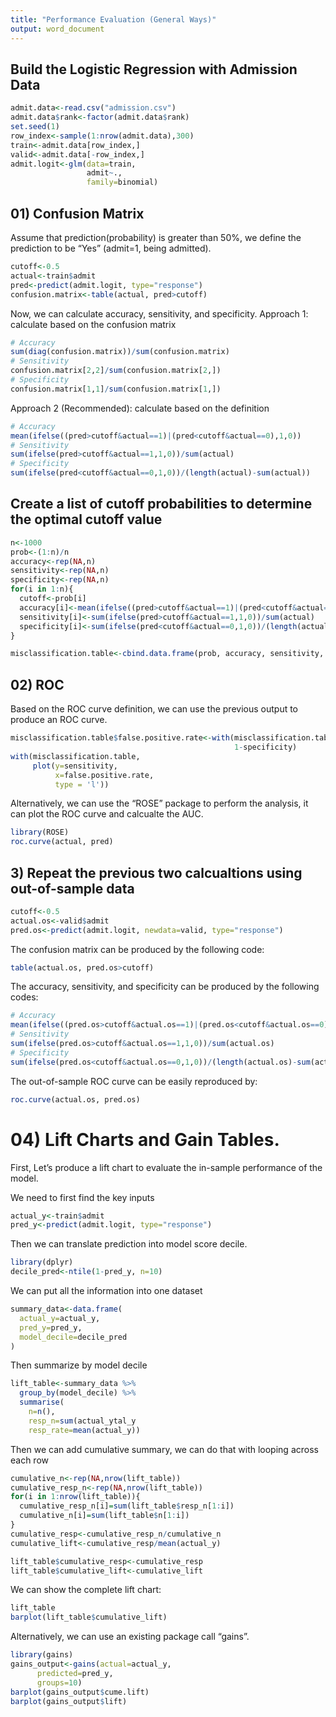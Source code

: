 ```yaml
---
title: "Performance Evaluation (General Ways)"
output: word_document
---
```


## Build the Logistic Regression with Admission Data
```r
admit.data<-read.csv("admission.csv")
admit.data$rank<-factor(admit.data$rank)
set.seed(1)
row_index<-sample(1:nrow(admit.data),300)
train<-admit.data[row_index,]
valid<-admit.data[-row_index,]
admit.logit<-glm(data=train,
                 admit~.,
                 family=binomial)
```

## 01) Confusion Matrix

Assume that prediction(probability) is greater than 50%, we define the prediction to be "Yes" (admit=1, being admitted).
```r
cutoff<-0.5
actual<-train$admit
pred<-predict(admit.logit, type="response")
confusion.matrix<-table(actual, pred>cutoff)
```

Now, we can calculate accuracy, sensitivity, and specificity.
Approach 1: calculate based on the confusion matrix
```r
# Accuracy
sum(diag(confusion.matrix))/sum(confusion.matrix)
# Sensitivity
confusion.matrix[2,2]/sum(confusion.matrix[2,])
# Specificity
confusion.matrix[1,1]/sum(confusion.matrix[1,])
```

Approach 2 (Recommended): calculate based on the definition
```r
# Accuracy
mean(ifelse((pred>cutoff&actual==1)|(pred<cutoff&actual==0),1,0))
# Sensitivity
sum(ifelse(pred>cutoff&actual==1,1,0))/sum(actual)
# Specificity
sum(ifelse(pred<cutoff&actual==0,1,0))/(length(actual)-sum(actual))
```

## Create a list of cutoff probabilities to determine the optimal cutoff value
```r
n<-1000
prob<-(1:n)/n
accuracy<-rep(NA,n)
sensitivity<-rep(NA,n)
specificity<-rep(NA,n)
for(i in 1:n){
  cutoff<-prob[i]
  accuracy[i]<-mean(ifelse((pred>cutoff&actual==1)|(pred<cutoff&actual==0),1,0))
  sensitivity[i]<-sum(ifelse(pred>cutoff&actual==1,1,0))/sum(actual)
  specificity[i]<-sum(ifelse(pred<cutoff&actual==0,1,0))/(length(actual)-sum(actual))
}

misclassification.table<-cbind.data.frame(prob, accuracy, sensitivity, specificity)
```

## 02) ROC
Based on the ROC curve definition, we can use the previous output to produce an ROC curve.
```r
misclassification.table$false.positive.rate<-with(misclassification.table,
                                                  1-specificity)
with(misclassification.table,
     plot(y=sensitivity,
          x=false.positive.rate,
          type = 'l'))
```

Alternatively, we can use the "ROSE" package to perform the analysis, it can plot the ROC curve and calcualte the AUC.
```r
library(ROSE)
roc.curve(actual, pred)
```

## 3) Repeat the previous two calcualtions using out-of-sample data
```r
cutoff<-0.5
actual.os<-valid$admit
pred.os<-predict(admit.logit, newdata=valid, type="response")
```

The confusion matrix can be produced by the following code:
```r
table(actual.os, pred.os>cutoff)
```

The accuracy, sensitivity, and specificity can be produced by the following codes:
```r
# Accuracy
mean(ifelse((pred.os>cutoff&actual.os==1)|(pred.os<cutoff&actual.os==0),1,0))
# Sensitivity
sum(ifelse(pred.os>cutoff&actual.os==1,1,0))/sum(actual.os)
# Specificity
sum(ifelse(pred.os<cutoff&actual.os==0,1,0))/(length(actual.os)-sum(actual.os))
```
The out-of-sample ROC curve can be easily reproduced by:
```r
roc.curve(actual.os, pred.os)
```


# 04) Lift Charts and Gain Tables.
First, Let's produce a lift chart to evaluate the in-sample performance of the model.

We need to first find the key inputs
```r
actual_y<-train$admit
pred_y<-predict(admit.logit, type="response")
```

Then we can translate prediction into model score decile.
```r
library(dplyr)
decile_pred<-ntile(1-pred_y, n=10)
```

We can put all the information into one dataset
```r
summary_data<-data.frame(
  actual_y=actual_y,
  pred_y=pred_y,
  model_decile=decile_pred
)
```

Then summarize by model decile
```r
lift_table<-summary_data %>% 
  group_by(model_decile) %>%
  summarise(
    n=n(),
    resp_n=sum(actual_ytal_y
    resp_rate=mean(actual_y))
```

Then we can add cumulative summary, we can do that with looping across each row
```r
cumulative_n<-rep(NA,nrow(lift_table))
cumulative_resp_n<-rep(NA,nrow(lift_table))
for(i in 1:nrow(lift_table)){
  cumulative_resp_n[i]=sum(lift_table$resp_n[1:i])
  cumulative_n[i]=sum(lift_table$n[1:i])
}
cumulative_resp<-cumulative_resp_n/cumulative_n
cumulative_lift<-cumulative_resp/mean(actual_y)

lift_table$cumulative_resp<-cumulative_resp
lift_table$cumulative_lift<-cumulative_lift
```

We can show the complete lift chart:
```r
lift_table
barplot(lift_table$cumulative_lift)
```

Alternatively, we can use an existing package call "gains".
```r
library(gains)
gains_output<-gains(actual=actual_y,
      predicted=pred_y,
      groups=10)
barplot(gains_output$cume.lift)
barplot(gains_output$lift)
```





